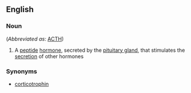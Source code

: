==English==

===Noun===
{{wikipedia}}
{{en-noun|sg=[[adrenocorticotropic]] [[hormone]]}} (''Abbreviated as'': [[ACTH]])

#{{hormone}} A [[peptide]] [[hormone]], secreted by the [[pituitary gland]], that stimulates the [[secretion]] of other hormones

===Synonyms===
*[[corticotrophin]]